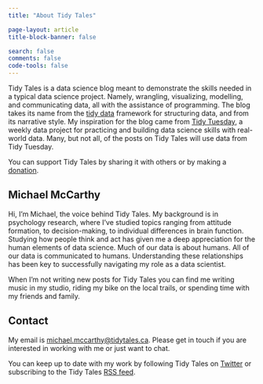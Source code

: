 ```yaml
---
title: "About Tidy Tales"

page-layout: article
title-block-banner: false

search: false
comments: false
code-tools: false
---
```


Tidy Tales is a data science blog meant to demonstrate the skills needed in a typical data science project. Namely, wrangling, visualizing, modelling, and communicating data, all with the assistance of programming. The blog takes its name from the [tidy data](https://www.jstatsoft.org/article/view/v059i10) framework for structuring data, and from its narrative style. My inspiration for the blog came from [Tidy Tuesday](https://github.com/rfordatascience/tidytuesday), a weekly data project for practicing and building data science skills with real-world data. Many, but not all, of the posts on Tidy Tales will use data from Tidy Tuesday.

You can support Tidy Tales by sharing it with others or by making a [donation](https://www.paypal.com/donate?hosted_button_id=BT3A5MBCASKFQ).

## Michael McCarthy
 
Hi, I’m Michael, the voice behind Tidy Tales. My background is in psychology research, where I've studied topics ranging from attitude formation, to decision-making, to individual differences in brain function. Studying how people think and act has given me a deep appreciation for the human elements of data science. Much of our data is about humans. All of our data is communicated to humans. Understanding these relationships has been key to successfully navigating my role as a data scientist. 

When I'm not writing new posts for Tidy Tales you can find me writing music in my studio, riding my bike on the local trails, or spending time with my friends and family.

## Contact

My email is [michael.mccarthy@tidytales.ca](mailto:michael.mccarthy@tidytales.ca). Please get in touch if you are interested in working with me or just want to chat.

You can keep up to date with my work by following Tidy Tales on [Twitter](https://twitter.com/propertidytales) or subscribing to the Tidy Tales [RSS feed](index.xml).
